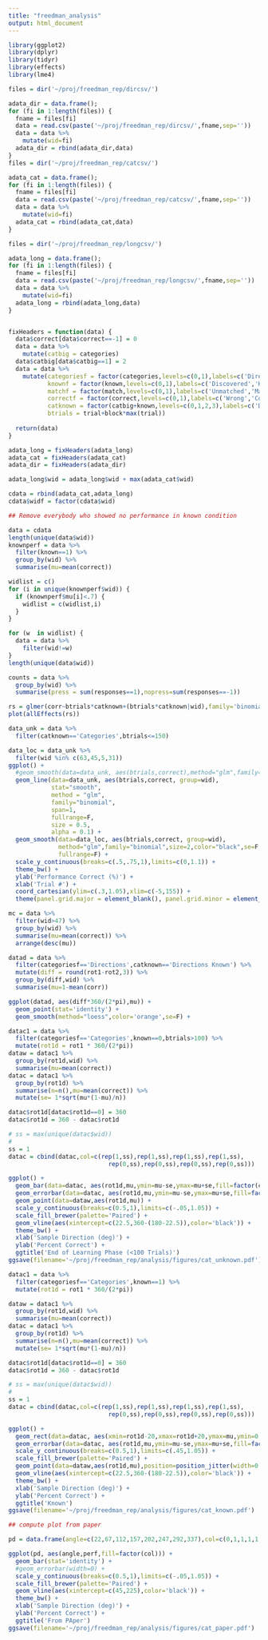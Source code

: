 ```yaml
---
title: "freedman_analysis"
output: html_document
---
```

```r
library(ggplot2)
library(dplyr)
library(tidyr)
library(effects)
library(lme4)
```


```r
files = dir('~/proj/freedman_rep/dircsv/')

adata_dir = data.frame();
for (fi in 1:length(files)) {
  fname = files[fi]
  data = read.csv(paste('~/proj/freedman_rep/dircsv/',fname,sep=''))
  data = data %>%
    mutate(wid=fi)
  adata_dir = rbind(adata_dir,data)
}
files = dir('~/proj/freedman_rep/catcsv/')

adata_cat = data.frame();
for (fi in 1:length(files)) {
  fname = files[fi]
  data = read.csv(paste('~/proj/freedman_rep/catcsv/',fname,sep=''))
  data = data %>%
    mutate(wid=fi)
  adata_cat = rbind(adata_cat,data)
}

files = dir('~/proj/freedman_rep/longcsv/')

adata_long = data.frame();
for (fi in 1:length(files)) {
  fname = files[fi]
  data = read.csv(paste('~/proj/freedman_rep/longcsv/',fname,sep=''))
  data = data %>%
    mutate(wid=fi)
  adata_long = rbind(adata_long,data)
}
```

```r
```

```r
fixHeaders = function(data) {  
  data$correct[data$correct==-1] = 0
  data = data %>%
    mutate(catbig = categories)
  data$catbig[data$catbig==1] = 2
  data = data %>%
    mutate(categoriesf = factor(categories,levels=c(0,1),labels=c('Directions','Categories')),
           knownf = factor(known,levels=c(0,1),labels=c('Discovered','Known')),
           matchf = factor(match,levels=c(0,1),labels=c('Unmatched','Matched')),
           correctf = factor(correct,levels=c(0,1),labels=c('Wrong','Correct')),
           catknown = factor(catbig+known,levels=c(0,1,2,3),labels=c('Directions','Directions Known','Categories','Categories Known')),
           btrials = trial+block*max(trial))
  
  return(data)
}
```


```r
adata_long = fixHeaders(adata_long)
adata_cat = fixHeaders(adata_cat)
adata_dir = fixHeaders(adata_dir)

adata_long$wid = adata_long$wid + max(adata_cat$wid)

cdata = rbind(adata_cat,adata_long)
cdata$widf = factor(cdata$wid)

## Remove everybody who showed no performance in known condition

```

```r
data = cdata
length(unique(data$wid))
knownperf = data %>%
  filter(known==1) %>%
  group_by(wid) %>%
  summarise(mu=mean(correct))

widlist = c()
for (i in unique(knownperf$wid)) {
  if (knownperf$mu[i]<.7) {
    widlist = c(widlist,i)
  }
}

for (w  in widlist) {
  data = data %>%
    filter(wid!=w)
}
length(unique(data$wid))
```


```r
counts = data %>%
  group_by(wid) %>%
  summarise(press = sum(responses==1),nopress=sum(responses==-1))
```

```r
rs = glmer(corr~btrials*catknown+(btrials*catknown|wid),family='binomial',data=data)
plot(allEffects(rs))
```

```r

data_unk = data %>%
  filter(catknown=='Categories',btrials<=150)
```



```r
data_loc = data_unk %>%
  filter(wid %in% c(63,45,5,31))
ggplot() + 
  #geom_smooth(data=data_unk, aes(btrials,correct),method="glm",family='binomial',size=2,se=F) +
  geom_line(data=data_unk, aes(btrials,correct, group=wid),
            stat="smooth",
            method = "glm",
            family="binomial",
            span=1,
            fullrange=F,
            size = 0.5,
            alpha = 0.1) +
  geom_smooth(data=data_loc, aes(btrials,correct, group=wid),
              method="glm",family="binomial",size=2,color="black",se=F,
              fullrange=F) +
  scale_y_continuous(breaks=c(.5,.75,1),limits=c(0,1.1)) +
  theme_bw() +
  ylab('Performance Correct (%)') +
  xlab('Trial #') +
  coord_cartesian(ylim=c(.3,1.05),xlim=c(-5,155)) +
  theme(panel.grid.major = element_blank(), panel.grid.minor = element_blank())
```

```r
mc = data %>%
  filter(wid>47) %>%
  group_by(wid) %>%
  summarise(mu=mean(correct)) %>%
  arrange(desc(mu))
```

```r
datad = data %>%
  filter(categoriesf=='Directions',catknown=='Directions Known') %>%
  mutate(diff = round(rot1-rot2,3)) %>%
  group_by(diff,wid) %>%
  summarise(mu=1-mean(corr))

ggplot(datad, aes(diff*360/(2*pi),mu)) + 
  geom_point(stat='identity') + 
  geom_smooth(method="loess",color='orange',se=F) +
```

```r
datac1 = data %>%
  filter(categoriesf=='Categories',known==0,btrials>100) %>%
  mutate(rot1d = rot1 * 360/(2*pi))
dataw = datac1 %>%
  group_by(rot1d,wid) %>%
  summarise(mu=mean(correct))
datac = datac1 %>%
  group_by(rot1d) %>%
  summarise(n=n(),mu=mean(correct)) %>%
  mutate(se= 1*sqrt(mu*(1-mu)/n))

datac$rot1d[datac$rot1d==0] = 360
datac$rot1d = 360 - datac$rot1d

# ss = max(unique(datac$wid))
# 
ss = 1
datac = cbind(datac,col=c(rep(1,ss),rep(1,ss),rep(1,ss),rep(1,ss),
                            rep(0,ss),rep(0,ss),rep(0,ss),rep(0,ss)))

ggplot() +
  geom_bar(data=datac, aes(rot1d,mu,ymin=mu-se,ymax=mu+se,fill=factor(col)),stat='identity') +
  geom_errorbar(data=datac, aes(rot1d,mu,ymin=mu-se,ymax=mu+se,fill=factor(col)),width=0) +
  geom_point(data=dataw,aes(rot1d,mu)) +
  scale_y_continuous(breaks=c(0.5,1),limits=c(-.05,1.05)) +
  scale_fill_brewer(palette='Paired') +
  geom_vline(aes(xintercept=c(22.5,360-(180-22.5)),color='black')) +
  theme_bw() +
  xlab('Sample Direction (deg)') +
  ylab('Percent Correct') +
  ggtitle('End of Learning Phase (<100 Trials)')
ggsave(filename='~/proj/freedman_rep/analysis/figures/cat_unknown.pdf')
```


```r
datac1 = data %>%
  filter(categoriesf=='Categories',known==1) %>%
  mutate(rot1d = rot1 * 360/(2*pi))

dataw = datac1 %>%
  group_by(rot1d,wid) %>%
  summarise(mu=mean(correct))
datac = datac1 %>%
  group_by(rot1d) %>%
  summarise(n=n(),mu=mean(correct)) %>%
  mutate(se= 1*sqrt(mu*(1-mu)/n))

datac$rot1d[datac$rot1d==0] = 360
datac$rot1d = 360 - datac$rot1d

# ss = max(unique(datac$wid))
# 
ss = 1
datac = cbind(datac,col=c(rep(1,ss),rep(1,ss),rep(1,ss),rep(1,ss),
                            rep(0,ss),rep(0,ss),rep(0,ss),rep(0,ss)))

ggplot() +
  geom_rect(data=datac, aes(xmin=rot1d-20,xmax=rot1d+20,ymax=mu,ymin=0.5,fill=factor(col)),stat='identity') +
  geom_errorbar(data=datac, aes(rot1d,mu,ymin=mu-se,ymax=mu+se,fill=factor(col)),width=0) +
  scale_y_continuous(breaks=c(0.5,1),limits=c(.45,1.05)) +
  scale_fill_brewer(palette='Paired') +
  geom_point(data=dataw,aes(rot1d,mu),position=position_jitter(width=0.05,height=0.01)) +
  geom_vline(aes(xintercept=c(22.5,360-(180-22.5)),color='black')) +
  theme_bw() +
  xlab('Sample Direction (deg)') +
  ylab('Percent Correct') +
  ggtitle('Known')
ggsave(filename='~/proj/freedman_rep/analysis/figures/cat_known.pdf')
```

```r
## compute plot from paper

pd = data.frame(angle=c(22,67,112,157,202,247,292,337),col=c(0,1,1,1,1,0,0,0),perf=c(.89,.9,.97,.97,.86,.88,.97,.965))

ggplot(pd, aes(angle,perf,fill=factor(col))) +
  geom_bar(stat='identity') +
  #geom_errorbar(width=0) +
  scale_y_continuous(breaks=c(0.5,1),limits=c(-.05,1.05)) +
  scale_fill_brewer(palette='Paired') +
  geom_vline(aes(xintercept=c(45,225),color='black')) +
  theme_bw() +
  xlab('Sample Direction (deg)') +
  ylab('Percent Correct') +
  ggtitle('From PAper')
ggsave(filename='~/proj/freedman_rep/analysis/figures/cat_paper.pdf')
```


